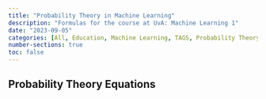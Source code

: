 ```yaml
---
title: "Probability Theory in Machine Learning"
description: "Formulas for the course at UvA: Machine Learning 1"
date: "2023-09-05"
categories: [All, Education, Machine Learning, TAGS, Probability Theory]
number-sections: true
toc: false
---
```


## Probability Theory Equations

\begin{align}
    \mathbb{E}[x] &= \int_{x}x \, p(x) \, dx\\
    var[x] &= \mathbb{E}[(x-\mathbb{E}[x])^2] \nonumber\\
    &=\mathbb{E}[f(x)^2] - \mathbb{E}[f(x)]^2\\
    cov[x,y] &= \mathbb{E}[xy]-\mathbb{E}[x]\mathbb{E}[y]\\  
    \mathcal{N}(x|\mu , \sigma^2) &= \frac{1}{\sqrt{2 \pi  \sigma^2}} \exp^{\{-\frac{1}{2 \sigma^2}(x-\mu)^2\}}\\
\end{align}









